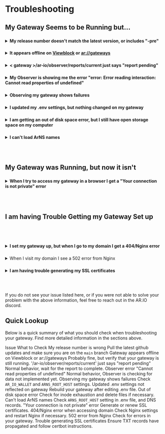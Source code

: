 
<HeroPattern />

# Troubleshooting

## My Gateway Seems to be Running but...

###

<details>
<summary><strong>My release number doesn't match the latest version, or includes "-pre"</strong></summary>

If your release number when you go to `<your-gateway>/ar-io/info` is lower than the current release, you simply need to upgrade your gateway in order to reach the latest release. 

If your release number includes the suffix "-pre" it means you are running your gateway from the development branch of the github repository, instead of the main branch. The development branch is used for staging work that the engineering team is in the middle of. Because of this, it can be much less stable than the main branch used for production and can cause significant issues. 

Ensure that you are running the latest release, from the main branch, by running the below commands in your terminal:

```console
sudo docker-compose down --rmi all

git checkout main

git pull

sudo docker-compose up -d
```

If this doesn't resolve the issue, you can also try a more extreme method of clearing out the incorrect docker images:

```console
sudo docker-compose down

sudo docker system prune -a

sudo docker-compose up -d
```

</details>

###

<details>
<summary><strong>It appears offline on <a target="_blank" href="https://viewblock.io/arweave/gateways">Viewblock</a> or <a target="_blank" href="https://gateways.arweave.dev">ar://gateways</a></strong></summary>

Viewblock and ar://gateways use a very simple ping method for determining if a gateway is "up". There are plenty of reasons why this ping may fail while the gateway is running perfectly, so showing as down is not cause for concern. Just verify that your gateway is still running, and wait. Your gateway will show as up again soon.

</details>

###

<details>
<summary><strong>< gateway >/ar-io/observer/reports/current just says "report pending"</strong></summary>

This is normal. Your Observer is working to generate a report and that report will be displayed once it is complete.

</details>

###

<details>
<summary><strong>My Observer is showing me the error "error: Error reading interaction: Cannot read properties of undefined"</strong></summary>

This is not an issue with your observer. The short explanation is that your Observer is looking for tasks assigned to it by the AR.IO network contract, but there isnt anything there. You can safely ignore this error message.

</details>

###

<details>
<summary><strong>Observing my gateway shows failures</strong></summary>

When observing a gateway, there are two main pass/fail tests. "Ownership" and "ArNS Assessment"

- Ownership: This tests to see if the value set in your gateway `AR_IO_WALLET` value (in .env) matches the wallet used to join the AR.IO Network. If they don't match, update the value in your .env file and restart your gateway.

- ArNS Assessment: This tests to see if a gateway is able to resolve ArNS names correctly. The first thing you should check is if you have the `ARNS_ROOT_HOST` value set in your .env file. If not, set the value and restart your gateway. If this value is set, check to make sure you have current DNS records and SSL certificates for wildcard subdomains on your gateway.

</details>

###

<details>
<summary><strong>I updated my .env settings, but nothing changed on my gateway</strong></summary>

Once you edit your .env file, you need to "rebuild" your gateway for the changes to take effect. As of release 3, every time you start your gateway with `docker-compose` it is automatically rebuilt. So all you need to do is shut your gateway down and restart it.

</details>

###

<details>
<summary><strong>I am getting an out of disk space error, but I still have open storage space on my computer</strong></summary>

The most likely cause of this is inode exhaustion. Test this by running the command:

```
df -i
```

If one of the lines in the output says 100%, you have run out of inodes and so your filesystem is not capable of creating new files, even if you have available space. The solution is to delete files from your `data` folder in order to free up inodes.

This was a common issue prior to release #3, when Redis caching was introduced to reduce the number of small files created. If you are using an older version of the gateway, consider upgrading to mitigate the risk of inode exhaustion.

</details>

###

<details>
<summary><strong>I can't load ArNS names</strong></summary>

The first thing you should check if your gateway is not resolving ArNS names is that you have `ARNS_ROOT_HOST` set in your .env file. If not, set it to your domain name used for the gateway. For example, `ARNS_ROOT_HOST=arweave.dev`.

Once this value is set, restart your gateway for the changes to take effect.

If that doesn't resolve the issue, check your dns records. You need to have a wildcard subdomain ( \*.< your-domain > ) set with your domain registrar so that ArNS names will actually point at your gateway. You can set this record, and generate an SSL certificate for it, in the same way you set the records for your primary domain.

</details>

<br></br>

## My Gateway was Running, but now it isn't

###

<details>
<summary><strong>When I try to access my gateway in a browser I get a "Your connection is not private" error</strong></summary>

This error message means that your SSL certificates have expired. You need to renew your certificates by running the same certbot command you used when you initially started your gateway:

```
sudo certbot certonly --manual --preferred-challenges dns --email <your-email-address> -d <your-domain>.com -d '*.<your-domain>.com'
```

Certbot SSL certificates expire after 90 days, and you will need to rerun this command to renew every time. If you provide an email address, you will receive an email letting you know when it is time to renew.

</details>

<br></br>

## I am having Trouble Getting my Gateway Set up

<br></br>

###

<details>
<summary><strong>I set my gateway up, but when I go to my domain I get a 404/Nginx error</strong></summary>

If you navigate to your domain and see a 404 error from Nginx (the reverse proxy server used in the setup guide) it means that your domain is correctly pointed at the machine running your gateway, but you have not properly configured your Nginx settings (or your gateway is not running).

The [Set up Networking](./linux-setup.md#set-up-networking) section of the setup guide has detailed instructions on configuring your Nginx server. If all else fails, try restarting Nginx, that usually clears any issues with the server clinging to old configurations.

```
sudo service nginx restart
```

</details>

###

<details>
<summary>When I visit my domain I see a 502 error from Nginx</summary>

A 502 error from Nginx means that Nginx is working correctly, but it is receiving an error from your gateway when it tries to forward traffic.

</details>

###

<details>
<summary><strong>I am having trouble generating my SSL certificates</strong></summary>

When using the manual certbot command provided in the setup guide:

```
sudo certbot certonly --manual --preferred-challenges dns --email <your-email-address> -d <your-domain>.com -d '*.<your-domain>.com'
```

You need to be sure that you are waiting after creating your TXT records for them to completely propagate. You can check propagation using a tool like [dnschecker.org](https://dnschecker.org).

If you continue to have issues, you can check the [official certbot instructions guide](https://certbot.eff.org/instructions).

</details>

<br></br>

If you do not see your issue listed here, or if you were not able to solve your problem with the above information, feel free to reach out in the AR.IO discord.

## Quick Lookup

Below is a quick summary of what you should check when troubleshooting your gateway. Find more detailed information in the sections above.

<Table>
  <Table.Head>
    <Table.Row>
      <Table.Header>Issue</Table.Header>
      <Table.Header>What to Check</Table.Header>
    </Table.Row>
  </Table.Head>
  <Table.Body>
    <Table.Row>
      <Table.Cell>My release number is wrong</Table.Cell>
      <Table.Cell>Pull the latest github updates and make sure you are on the <code>main</code> branch</Table.Cell>
    </Table.Row>
    <Table.Row>
      <Table.Cell>Gateway appears offline on Viewblock or ar://gateways</Table.Cell>
      <Table.Cell>Probably fine, but verify that your gateway is still running.</Table.Cell>
    </Table.Row>
    <Table.Row>
      <Table.Cell>'/ar-io/observer/reports/current' just says "report pending"</Table.Cell>
      <Table.Cell>Normal behavior, wait for the report to complete.</Table.Cell>
    </Table.Row>
    <Table.Row>
      <Table.Cell>Observer error "Cannot read properties of undefined"</Table.Cell>
      <Table.Cell>Normal behavior, Observer is checking for data not implemented yet.</Table.Cell>
    </Table.Row>
    <Table.Row>
      <Table.Cell>Observing my gateway shows failures</Table.Cell>
      <Table.Cell>Check <code>AR_IO_WALLET</code> and <code>ARNS_ROOT_HOST</code> settings.</Table.Cell>
    </Table.Row>
    <Table.Row>
      <Table.Cell>Updated .env settings not reflected on gateway</Table.Cell>
      <Table.Cell>Rebuild your gateway after editing .env file.</Table.Cell>
    </Table.Row>
    <Table.Row>
      <Table.Cell>Out of disk space error</Table.Cell>
      <Table.Cell>Check for inode exhaustion and delete files if necessary.</Table.Cell>
    </Table.Row>
    <Table.Row>
      <Table.Cell>Can't load ArNS names</Table.Cell>
      <Table.Cell>Check <code>ARNS_ROOT_HOST</code> setting in .env file, and DNS records.</Table.Cell>
    </Table.Row>
    <Table.Row>
      <Table.Cell>"Your connection is not private" error</Table.Cell>
      <Table.Cell>Generate or renew SSL certificates.</Table.Cell>
    </Table.Row>
    <Table.Row>
      <Table.Cell>404/Nginx error when accessing domain</Table.Cell>
      <Table.Cell>Check Nginx settings and restart Nginx if necessary.</Table.Cell>
    </Table.Row>
    <Table.Row>
      <Table.Cell>502 error from Nginx</Table.Cell>
      <Table.Cell>Check for errors in your gateway.</Table.Cell>
    </Table.Row>
    <Table.Row>
      <Table.Cell>Trouble generating SSL certificates</Table.Cell>
      <Table.Cell>Ensure TXT records have propagated and follow certbot instructions.</Table.Cell>
    </Table.Row>
  </Table.Body>
</Table>
